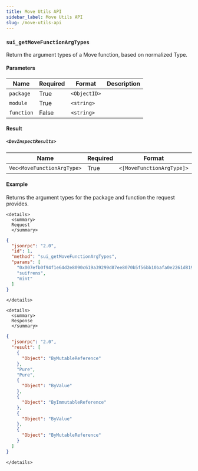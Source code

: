 ```yaml
---
title: Move Utils API
sidebar_label: Move Utils API
slug: /move-utils-api
---
```


### `sui_getMoveFunctionArgTypes`

Return the argument types of a Move function, based on normalized Type.

#### Parameters

| Name | Required | Format | Description
|---|---|---|---|
| `package` | True | `<ObjectID>` | |
| `module` | True | `<string>` | |
| `function` | False | `<string>` | |

#### Result

##### `<DevInspectResults>`

| Name | Required | Format | Description
|---|---|---|---|
| `Vec<MoveFunctionArgType>` | True | `<[MoveFunctionArgType]>` | |

#### Example

Returns the argument types for the package and function the request provides.

```mdx-code-block
<details>
  <summary>
  Request
  </summary>
```

```json
{
  "jsonrpc": "2.0",
  "id": 1,
  "method": "sui_getMoveFunctionArgTypes",
  "params": [
    "0x007efb0f94f1e64d2e8090c619a39299d87ee8070b5f56bb10bafa0e2261d819",
    "suifrens",
    "mint"
  ]
}
```

```mdx-code-block
</details>
```

```mdx-code-block
<details>
  <summary>
  Response
  </summary>
```

```json
{
  "jsonrpc": "2.0",
  "result": [
    {
      "Object": "ByMutableReference"
    },
    "Pure",
    "Pure",
    {
      "Object": "ByValue"
    },
    {
      "Object": "ByImmutableReference"
    },
    {
      "Object": "ByValue"
    },
    {
      "Object": "ByMutableReference"
    }
  ]
}
```

```mdx-code-block
</details>
```
